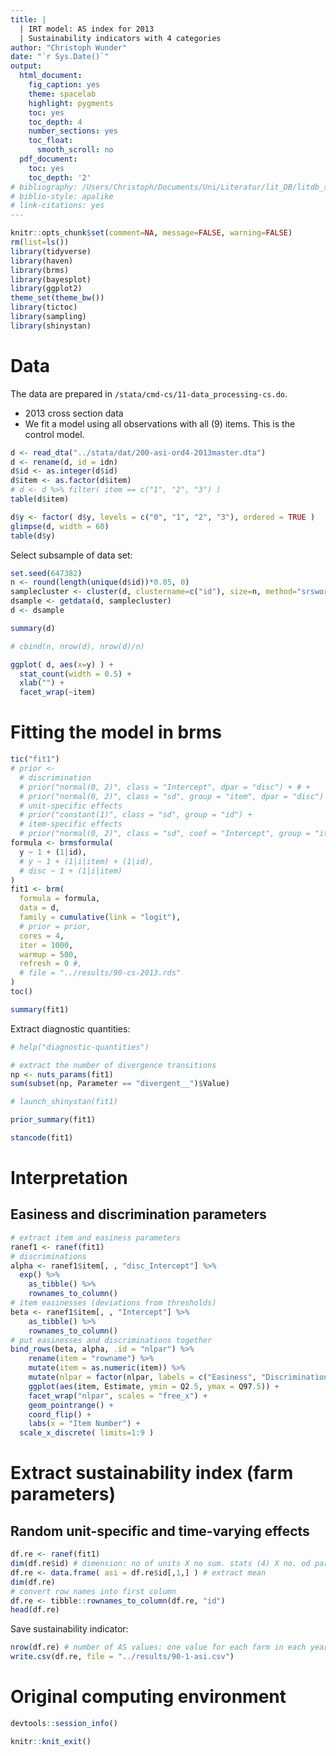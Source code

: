 ```yaml
---
title: |
  | IRT model: AS index for 2013
  | Sustainability indicators with 4 categories 
author: "Christoph Wunder"
date: "`r Sys.Date()`"
output:
  html_document:
    fig_caption: yes
    theme: spacelab
    highlight: pygments
    toc: yes
    toc_depth: 4
    number_sections: yes
    toc_float:
      smooth_scroll: no
  pdf_document:
    toc: yes
    toc_depth: '2'
# bibliography: /Users/Christoph/Documents/Uni/Literatur/lit_DB/litdb_sp.bib
# biblio-style: apalike
# link-citations: yes
---
```


```r
knitr::opts_chunk$set(comment=NA, message=FALSE, warning=FALSE)
rm(list=ls())
library(tidyverse)
library(haven)
library(brms)
library(bayesplot)
library(ggplot2)
theme_set(theme_bw())
library(tictoc)
library(sampling)
library(shinystan)
```


# Data

The data are prepared in `/stata/cmd-cs/11-data_processing-cs.do`.

* 2013 cross section data
* We fit a model using all observations with all (9) items. This is the control model.

```r
d <- read_dta("../stata/dat/200-asi-ord4-2013master.dta")
d <- rename(d, id = idn)
d$id <- as.integer(d$id)
d$item <- as.factor(d$item)
# d <- d %>% filter( item == c("1", "2", "3") )
table(d$item)
```


```r
d$y <- factor( d$y, levels = c("0", "1", "2", "3"), ordered = TRUE ) 
glimpse(d, width = 60)
table(d$y)
```

Select subsample of data set:

```r
set.seed(647382)
n <- round(length(unique(d$id))*0.05, 0)
samplecluster <- cluster(d, clustername=c("id"), size=n, method="srswor")
dsample <- getdata(d, samplecluster)
d <- dsample
```

```r
summary(d)
```

```r
# cbind(n, nrow(d), nrow(d)/n)
```

```r
ggplot( d, aes(x=y) ) +
  stat_count(width = 0.5) +
  xlab("") +
  facet_wrap(~item)
```

# Fitting the model in brms

```r
tic("fit1")
# prior <-
  # discrimination
  # prior("normal(0, 2)", class = "Intercept", dpar = "disc") + # +             # alpha
  # prior("normal(0, 2)", class = "sd", group = "item", dpar = "disc") +    # sigma_alpha
  # unit-specific effects 
  # prior("constant(1)", class = "sd", group = "id") +
  # item-specific effects 
  # prior("normal(0, 2)", class = "sd", coef = "Intercept", group = "item") 
formula <- brmsformula(
  y ~ 1 + (1|id),
  # y ~ 1 + (1|i|item) + (1|id),
  # disc ~ 1 + (1|i|item)
)
fit1 <- brm( 
  formula = formula,
  data = d,
  family = cumulative(link = "logit"),
  # prior = prior,
  cores = 4,
  iter = 1000,
  warmup = 500,
  refresh = 0 #,
  # file = "../results/90-cs-2013.rds"
)
toc()
```

```r
summary(fit1)
```

Extract diagnostic quantities:

```r
# help("diagnostic-quantities")

# extract the number of divergence transitions
np <- nuts_params(fit1)
sum(subset(np, Parameter == "divergent__")$Value)
```

```r
# launch_shinystan(fit1)
```


```r
prior_summary(fit1)
```

```r
stancode(fit1)
```


# Interpretation

## Easiness and discrimination parameters

```r
# extract item and easiness parameters
ranef1 <- ranef(fit1)
# discriminations
alpha <- ranef1$item[, , "disc_Intercept"] %>%
  exp() %>% 
	as_tibble() %>%
	rownames_to_column()
# item easinesses (deviations from thresholds)
beta <- ranef1$item[, , "Intercept"] %>%
	as_tibble() %>%
	rownames_to_column()
# put easinesses and discriminations together
bind_rows(beta, alpha, .id = "nlpar") %>%
	rename(item = "rowname") %>%
	mutate(item = as.numeric(item)) %>%
	mutate(nlpar = factor(nlpar, labels = c("Easiness", "Discrimination"))) %>%
	ggplot(aes(item, Estimate, ymin = Q2.5, ymax = Q97.5)) +
	facet_wrap("nlpar", scales = "free_x") +
	geom_pointrange() +
	coord_flip() +
	labs(x = "Item Number") + 
  scale_x_discrete( limits=1:9 )
```

# Extract sustainability index (farm parameters)

## Random unit-specific and time-varying effects

```r
df.re <- ranef(fit1) 
dim(df.re$id) # dimension: no of units X no sum. stats (4) X no. od parameters
df.re <- data.frame( asi = df.re$id[,1,] ) # extract mean
dim(df.re)
# convert row names into first column
df.re <- tibble::rownames_to_column(df.re, "id")
head(df.re)
```


Save sustainability indicator:

```r
nrow(df.re) # number of AS values: one value for each farm in each year 
write.csv(df.re, file = "../results/90-1-asi.csv")
```


# Original computing environment {-}

```r
devtools::session_info()
```


```r
knitr::knit_exit()
```
